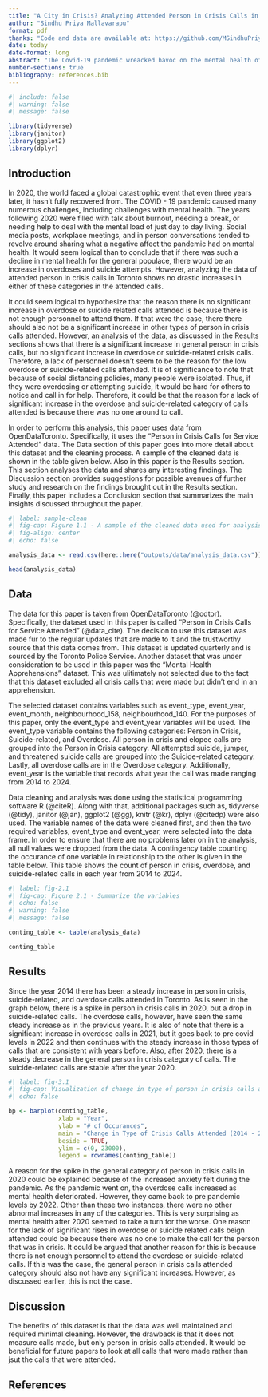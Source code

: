 ```yaml
---
title: "A City in Crisis? Analyzing Attended Person in Crisis Calls in Toronto From 2014 to 2024"
author: "Sindhu Priya Mallavarapu"
format: pdf
thanks: "Code and data are available at: https://github.com/MSindhuPriya/pic_calls"
date: today
date-format: long
abstract: "The Covid-19 pandemic wreacked havoc on the mental health of many across the world. This paper uses a dataset about the types of person in crisis calls that were attended between 2014 and 2024 taken from OpenDataToronto to analyze the effects of the pandemic on the type of attended person in crisis calls. This dataset is analyzed to show that despite the decreasing quality of mental health, there has been no significant increase in overdoses or suicide related crisis calls attended post-pandemic. Though some reasons for this have been suggested in the paper, further study is required to understand this phenomenon."
number-sections: true
bibliography: references.bib
---
```


```r
#| include: false
#| warning: false
#| message: false

library(tidyverse)
library(janitor)
library(ggplot2)
library(dplyr)
```


## Introduction

In 2020, the world faced a global catastrophic event that even three years later, it hasn't fully recovered from. The COVID - 19 pandemic caused many numerous challenges, including challenges with mental health. The years following 2020 were filled with talk about burnout, needing a break, or needing help to deal with the mental load of just day to day living. Social media posts, workplace meetings, and in person conversations tended to revolve around sharing what a negative affect the pandemic had on mental health. It would seem logical than to conclude that if there was such a decline in mental health for the general populace, there would be an increase in overdoses and suicide attempts. However, analyzing the data of attended person in crisis calls in Toronto shows no drastic increases in either of these categories in the attended calls. 

It could seem logical to hypothesize that the reason there is no significant increase in overdose or suicide related calls attended is because there is not enough personnel to attend them. If that were the case, there there should also not be a significant increase in other types of person in crisis calls attended. However, an analysis of the data, as discussed in the Results sections shows that there is a significant increase in general person in crisis calls, but no significant increase in overdose or suicide-related crisis calls. Therefore, a lack of personnel doesn't seem to be the reason for the low overdose or suicide-related calls attended. It is of significance to note that because of social distancing policies, many people were isolated. Thus, if they were overdosing or attempting suicide, it would be hard for others to notice and call in for help. Therefore, it could be that the reason for a lack of significant increase in the overdose and suicide-related category of calls attended is because there was no one around to call. 

In order to perform this analysis, this paper uses data from OpenDataToronto. Specifically, it uses the "Person in Crisis Calls for Service Attended" data. The Data section of this paper goes into more detail about this dataset and the cleaning process. A sample of the cleaned data is shown in the table given below. Also in this paper is the Results section. This section analyses the data and shares any interesting findings. The Discussion section provides suggestions for possible avenues of further study and research on the findings brought out in the Results section. Finally, this paper includes a Conclusion section that summarizes the main insights discussed throughout the paper. 

```r
#| label: sample-clean
#| fig-cap: Figure 1.1 - A sample of the cleaned data used for analysis
#| fig-align: center
#| echo: false

analysis_data <- read.csv(here::here("outputs/data/analysis_data.csv"))

head(analysis_data)
```

## Data {#data-sec}

The data for this paper is taken from OpenDataToronto (@odtor). Specifically, the dataset used in this paper is called "Person in Crisis Calls for Service Attended" (@data_cite). The decision to use this dataset was made fur to the regular updates that are made to it and the trustworthy source that this data comes from. This dataset is updated quarterly and is sourced by the Toronto Police Service. Another dataset that was under consideration to be used in this paper was the "Mental Health Apprehensions" dataset. This was ulitimately not selected due to the fact that this dataset excluded all crisis calls that were made but didn't end in an apprehension.

The selected dataset contains variables such as event_type, event_year, event_month, neighbourhood_158, neighbourhood_140. For the purposes of this paper, only the event_type and event_year variables will be used. The event_type variable contains the following categories: Person in Crisis, Suicide-related, and Overdose. All person in crisis and elopee calls are grouped into the Person in Crisis category. All attempted suicide, jumper, and threatened suicide calls are grouped into the Suicide-related category. Lastly, all overdose calls are in the Overdose category. Additionally, event_year is the variable that records what year the call was made ranging from 2014 to 2024. 

Data cleaning and analysis was done using the statistical programming software R (@citeR). Along with that, additional packages such as, tidyverse (@tidy), janitor (@jan), ggplot2 (@gg), knitr (@kr), dplyr (@citedp) were also used. The variable names of the data were cleaned first, and then the two required variables, event_type and event_year, were selected into the data frame. In order to ensure that there are no problems later on in the analysis, all null values were dropped from the data. A contingency table counting the occurance of one variable in relationship to the other is given in the table below. This table shows the count of person in crisis, overdose, and suicide-related calls in each year from 2014 to 2024.

```r
#| label: fig-2.1
#| fig-cap: Figure 2.1 - Summarize the variables
#| echo: false
#| warning: false
#| message: false

conting_table <- table(analysis_data)

conting_table

```

## Results

Since the year 2014 there has been a steady increase in person in crisis, suicide-related, and overdose calls attended in Toronto. As is seen in the graph below, there is a spike in person in crisis calls in 2020, but a drop in suicide-related calls. The overdose calls, however, have seen the same steady increase as in the previous years. It is also of note that there is a significant increase in overdose calls in 2021, but it goes back to pre covid levels in 2022 and then continues with the steady increase in those types of calls that are consistent with years before. Also, after 2020, there is a steady decrease in the general person in crisis category of calls. The suicide-related calls are stable after the year 2020. 

```r
#| label: fig-3.1
#| fig-cap: Visualization of change in type of person in crisis calls attended over time.  
#| echo: false

bp <- barplot(conting_table,
              xlab = "Year",
              ylab = "# of Occurances",
              main = "Change in Type of Crisis Calls Attended (2014 - 2024)",
              beside = TRUE,
              ylim = c(0, 23000),
              legend = rownames(conting_table))

```

\newpage
A reason for the spike in the general category of person in crisis calls in 2020 could be explained because of the increased anxiety felt during the pandemic. As the pandemic went on, the overdose calls increased as mental health deteriorated. However, they came back to pre pandemic levels by 2022. Other than these two instances, there were no other abnormal increases in any of the categories. This is very surprising as mental health after 2020 seemed to take a turn for the worse. One reason for the lack of significant rises in overdose or suicide related calls beign attended could be because there was no one to make the call for the person that was in crisis. It could be argued that another reason for this is because there is not enough personnel to attend the overdose or suicide-related calls. If this was the case, the general person in crisis calls attended category should also not have any significant increases. However, as discussed earlier, this is not the case. 


## Discussion

The benefits of this dataset is that the data was well maintained and required minimal cleaning. However, the drawback is that it does not measure calls made, but only person in crisis calls attended. It would be beneficial for future papers to look at all calls that were made rather than jsut the calls that were attended.

\newpage

## References